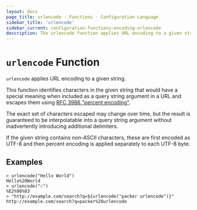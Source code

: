 ```yaml
---
layout: docs
page_title: urlencode - Functions - Configuration Language
sidebar_title: 'urlencode'
sidebar_current: configuration-functions-encoding-urlencode
description: The urlencode function applies URL encoding to a given string.
---
```


# `urlencode` Function

`urlencode` applies URL encoding to a given string.

This function identifies characters in the given string that would have a
special meaning when included as a query string argument in a URL and
escapes them using
[RFC 3986 "percent encoding"](https://tools.ietf.org/html/rfc3986#section-2.1).

The exact set of characters escaped may change over time, but the result
is guaranteed to be interpolatable into a query string argument without
inadvertently introducing additional delimiters.

If the given string contains non-ASCII characters, these are first encoded as
UTF-8 and then percent encoding is applied separately to each UTF-8 byte.

## Examples

```
> urlencode("Hello World")
Hello%20World
> urlencode("☃")
%E2%98%83
> "http://example.com/search?q=${urlencode("packer urlencode")}"
http://example.com/search?q=packer%20urlencode
```
